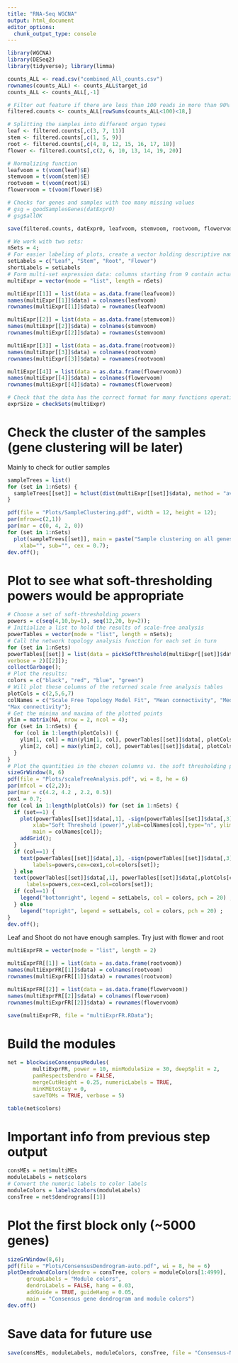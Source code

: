 ```yaml
---
title: "RNA-Seq WGCNA"
output: html_document
editor_options: 
  chunk_output_type: console
---
```


```r
library(WGCNA)
library(DESeq2)
library(tidyverse); library(limma)
```

```r
counts_ALL <- read.csv("combined_All_counts.csv")
rownames(counts_ALL) <- counts_ALL$target_id
counts_ALL <- counts_ALL[,-1]

# Filter out feature if there are less than 100 reads in more than 90% of samples
filtered.counts <- counts_ALL[rowSums(counts_ALL<100)<18,]

# Splitting the samples into different organ types
leaf <- filtered.counts[,c(3, 7, 11)]
stem <- filtered.counts[,c(1, 5, 9)]
root <- filtered.counts[,c(4, 8, 12, 15, 16, 17, 18)]
flower <- filtered.counts[,c(2, 6, 10, 13, 14, 19, 20)]

# Normalizing function
leafvoom = t(voom(leaf)$E)
stemvoom = t(voom(stem)$E)
rootvoom = t(voom(root)$E)
flowervoom = t(voom(flower)$E)

# Checks for genes and samples with too many missing values
# gsg = goodSamplesGenes(datExpr0)
# gsg$allOK

save(filtered.counts, datExpr0, leafvoom, stemvoom, rootvoom, flowervoom, file = "dataInput.RData");
```

```r
# We work with two sets:
nSets = 4;
# For easier labeling of plots, create a vector holding descriptive names of the two sets.
setLabels = c("Leaf", "Stem", "Root", "Flower")
shortLabels = setLabels
# Form multi-set expression data: columns starting from 9 contain actual expression data.
multiExpr = vector(mode = "list", length = nSets)

multiExpr[[1]] = list(data = as.data.frame(leafvoom))
names(multiExpr[[1]]$data) = colnames(leafvoom)
rownames(multiExpr[[1]]$data) = rownames(leafvoom)

multiExpr[[2]] = list(data = as.data.frame(stemvoom))
names(multiExpr[[2]]$data) = colnames(stemvoom)
rownames(multiExpr[[2]]$data) = rownames(stemvoom)

multiExpr[[3]] = list(data = as.data.frame(rootvoom))
names(multiExpr[[3]]$data) = colnames(rootvoom)
rownames(multiExpr[[3]]$data) = rownames(rootvoom)

multiExpr[[4]] = list(data = as.data.frame(flowervoom))
names(multiExpr[[4]]$data) = colnames(flowervoom)
rownames(multiExpr[[4]]$data) = rownames(flowervoom)

# Check that the data has the correct format for many functions operating on multiple sets:
exprSize = checkSets(multiExpr)
```

# Check the cluster of the samples (gene clustering will be later)
Mainly to check for outlier samples

```r
sampleTrees = list()
for (set in 1:nSets) {
  sampleTrees[[set]] = hclust(dist(multiExpr[[set]]$data), method = "average")
}
```

```r
pdf(file = "Plots/SampleClustering.pdf", width = 12, height = 12);
par(mfrow=c(2,1))
par(mar = c(0, 4, 2, 0))
for (set in 1:nSets)
  plot(sampleTrees[[set]], main = paste("Sample clustering on all genes in", setLabels[set]),
    xlab="", sub="", cex = 0.7);
dev.off();
```

# Plot to see what soft-thresholding powers would be appropriate

```r
# Choose a set of soft-thresholding powers
powers = c(seq(4,10,by=1), seq(12,20, by=2));
# Initialize a list to hold the results of scale-free analysis
powerTables = vector(mode = "list", length = nSets);
# Call the network topology analysis function for each set in turn
for (set in 1:nSets)
powerTables[[set]] = list(data = pickSoftThreshold(multiExpr[[set]]$data, powerVector=powers,
verbose = 2)[[2]]);
collectGarbage();
# Plot the results:
colors = c("black", "red", "blue", "green")
# Will plot these columns of the returned scale free analysis tables
plotCols = c(2,5,6,7)
colNames = c("Scale Free Topology Model Fit", "Mean connectivity", "Median connectivity",
"Max connectivity");
# Get the minima and maxima of the plotted points
ylim = matrix(NA, nrow = 2, ncol = 4);
for (set in 1:nSets) {
  for (col in 1:length(plotCols)) {
    ylim[1, col] = min(ylim[1, col], powerTables[[set]]$data[, plotCols[col]], na.rm = TRUE);
    ylim[2, col] = max(ylim[2, col], powerTables[[set]]$data[, plotCols[col]], na.rm = TRUE);
  }
}
# Plot the quantities in the chosen columns vs. the soft thresholding power
sizeGrWindow(8, 6)
pdf(file = "Plots/scaleFreeAnalysis.pdf", wi = 8, he = 6)
par(mfcol = c(2,2));
par(mar = c(4.2, 4.2 , 2.2, 0.5))
cex1 = 0.7;
for (col in 1:length(plotCols)) for (set in 1:nSets) {
  if (set==1) {
    plot(powerTables[[set]]$data[,1], -sign(powerTables[[set]]$data[,3])*powerTables[[set]]$data[,2],
        xlab="Soft Threshold (power)",ylab=colNames[col],type="n", ylim = ylim[, col],
        main = colNames[col]);
    addGrid();
  }
  if (col==1) {
    text(powerTables[[set]]$data[,1], -sign(powerTables[[set]]$data[,3])*powerTables[[set]]$data[,2],
        labels=powers,cex=cex1,col=colors[set]);
  } else
  text(powerTables[[set]]$data[,1], powerTables[[set]]$data[,plotCols[col]],
      labels=powers,cex=cex1,col=colors[set]);
  if (col==1) {
    legend("bottomright", legend = setLabels, col = colors, pch = 20) ;
  } else
    legend("topright", legend = setLabels, col = colors, pch = 20) ;
}
dev.off();
```

Leaf and Shoot do not have enough samples. Try just with flower and root

```r
multiExprFR = vector(mode = "list", length = 2)

multiExprFR[[1]] = list(data = as.data.frame(rootvoom))
names(multiExprFR[[1]]$data) = colnames(rootvoom)
rownames(multiExprFR[[1]]$data) = rownames(rootvoom)

multiExprFR[[2]] = list(data = as.data.frame(flowervoom))
names(multiExprFR[[2]]$data) = colnames(flowervoom)
rownames(multiExprFR[[2]]$data) = rownames(flowervoom)

save(multiExprFR, file = "multiExprFR.RData");
```

# Build the modules

```r
net = blockwiseConsensusModules(
        multiExprFR, power = 10, minModuleSize = 30, deepSplit = 2, 
        pamRespectsDendro = FALSE, 
        mergeCutHeight = 0.25, numericLabels = TRUE, 
        minKMEtoStay = 0,
        saveTOMs = TRUE, verbose = 5)

table(net$colors)
```

# Important info from previous step output

```r
consMEs = net$multiMEs
moduleLabels = net$colors
# Convert the numeric labels to color labels
moduleColors = labels2colors(moduleLabels)
consTree = net$dendrograms[[1]]
```

# Plot the first block only (~5000 genes)

```r
sizeGrWindow(8,6);
pdf(file = "Plots/ConsensusDendrogram-auto.pdf", wi = 8, he = 6)
plotDendroAndColors(dendro = consTree, colors = moduleColors[1:4999],
      groupLabels = "Module colors",
      dendroLabels = FALSE, hang = 0.03,
      addGuide = TRUE, guideHang = 0.05,
      main = "Consensus gene dendrogram and module colors")
dev.off()
```

# Save data for future use

```r
save(consMEs, moduleLabels, moduleColors, consTree, file = "Consensus-NetworkConstruction-auto.RData")
```


